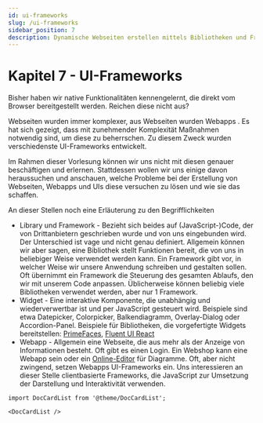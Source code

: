 ```yaml
---
id: ui-frameworks
slug: /ui-frameworks
sidebar_position: 7
description: Dynamische Webseiten erstellen mittels Bibliotheken und Frameworks für JavaScript.
---
```


# Kapitel 7 - UI-Frameworks

Bisher haben wir native Funktionalitäten kennengelernt, die direkt
vom Browser bereitgestellt werden. Reichen diese nicht aus?

Webseiten wurden immer komplexer, aus Webseiten wurden Webapps . Es hat sich
gezeigt, dass mit zunehmender Komplexität Maßnahmen notwendig sind, um diese
zu beherrschen. Zu diesem Zweck wurden verschiedenste UI-Frameworks entwickelt.

Im Rahmen dieser Vorlesung können wir uns nicht mit diesen genauer beschäftigen
und erlernen. Stattdessen wollen wir uns einige davon heraussuchen und anschauen,
welche Probleme bei der Erstellung von Webseiten, Webapps und UIs diese versuchen
zu lösen und wie sie das schaffen.

An dieser Stellen noch eine Erläuterung zu den Begrifflichkeiten

* Library und Framework - Bezieht sich beides auf (JavaScript-)Code, der von
  Drittanbietern geschrieben wurde und von uns eingebunden wird. Der Unterschied
  ist vage und nicht genau definiert. Allgemein können wir aber sagen, eine Bibliothek
  stellt Funktionen bereit, die von uns in beliebiger Weise verwendet werden kann.
  Ein Framework gibt vor, in welcher Weise wir unsere Anwendung schreiben und gestalten
  sollen. Oft übernimmt ein Framework die Steuerung des gesamten Ablaufs, den wir mit
  unserem Code anpassen. Üblicherweise können beliebig viele Bibliotheken verwendet
  werden, aber nur 1 Framework.
* Widget - Eine interaktive Komponente, die unabhängig und wiederverwertbar ist
  und per JavaScript gesteuert wird. Beispiele sind etwa Datepicker, Colorpicker,
  Balkendiagramm, Overlay-Dialog oder Accordion-Panel. Beispiele für Bibliotheken,
  die vorgefertigte Widgets bereitstellen: [PrimeFaces](https://www.primefaces.org/showcase/ui/input/toggleSwitch.xhtml),
  [Fluent UI React](https://react.fluentui.dev/?path=/docs/components-carousel-carousel--docs)
* Webapp - Allgemein eine Webseite, die aus mehr als der Anzeige von Informationen
  besteht. Oft gibt es einen Login. Ein Webshop kann eine Webapp sein oder ein
  [Online-Editor](https://draw.io/) für Diagramme. Oft, aber nicht zwingend, setzen
  Webapps UI-Frameworks ein. Uns interessieren an dieser Stelle clientbasierte Frameworks,
  die JavaScript zur Umsetzung der Darstellung und Interaktivität verwenden.

```mdx-code-block
import DocCardList from '@theme/DocCardList';

<DocCardList />
```